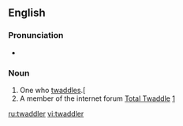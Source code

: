 ==English==
===Pronunciation===
*{{audio|en-us-twaddler.ogg|Audio (US)}}

===Noun===
{{en-noun}}
# One who [[twaddle]]s.[
# A member of the internet forum [[Total Twaddle]] [http://www.totaltwaddle.co.uk/board/index.php]
[[ru:twaddler]]
[[vi:twaddler]]